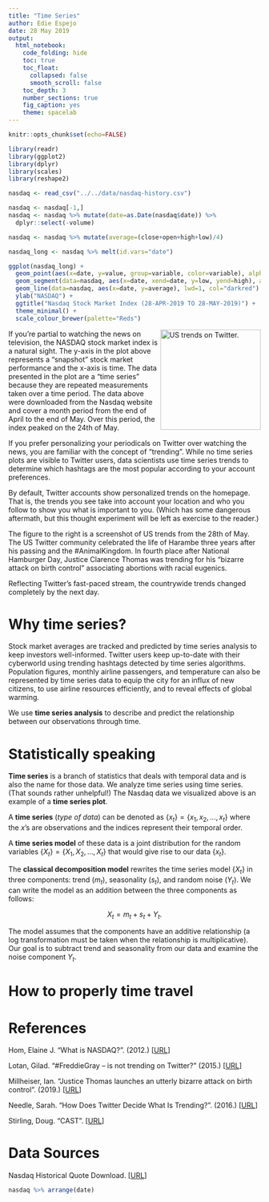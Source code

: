 ```yaml
---
title: "Time Series"
author: Edie Espejo
date: 28 May 2019
output:
  html_notebook:
    code_folding: hide
    toc: true
    toc_float:
      collapsed: false
      smooth_scroll: false
    toc_depth: 3
    number_sections: true
    fig_caption: yes
    theme: spacelab
---
```


```r
knitr::opts_chunk$set(echo=FALSE)
```

```r
library(readr)
library(ggplot2)
library(dplyr)
library(scales)
library(reshape2)
```

```r
nasdaq <- read_csv("../../data/nasdaq-history.csv")
```

```r
nasdaq <- nasdaq[-1,]
nasdaq <- nasdaq %>% mutate(date=as.Date(nasdaq$date)) %>%
  dplyr::select(-volume)

nasdaq <- nasdaq %>% mutate(average=(close+open+high+low)/4)

nasdaq_long <- nasdaq %>% melt(id.vars="date")

ggplot(nasdaq_long) +
  geom_point(aes(x=date, y=value, group=variable, color=variable), alpha=0.7) +
  geom_segment(data=nasdaq, aes(x=date, xend=date, y=low, yend=high), alpha=0.3) + 
  geom_line(data=nasdaq, aes(x=date, y=average), lwd=1, col="darkred") +
  ylab("NASDAQ") +
  ggtitle("Nasdaq Stock Market Index (28-APR-2019 TO 28-MAY-2019)") +
  theme_minimal() +
  scale_colour_brewer(palette="Reds")
```

<img src="images/us-trending.png" width=200 alt="US trends on Twitter." align="right">

If you're partial to watching the news on television, the NASDAQ stock market index is a natural sight. The y-axis in the plot above represents a "snapshot" stock market performance and the x-axis is time. The data presented in the plot are a "time series" because they are repeated measurements taken over a time period. The data above were downloaded from the Nasdaq website and cover a month period from the end of April to the end of May. Over this period, the index peaked on the 24th of May.

If you prefer personalizing your periodicals on Twitter over watching the news, you are familiar with the concept of "trending". While no time series plots are visible to Twitter users, data scientists use time series trends to determine which hashtags are the most popular according to your account preferences. 

By default, Twitter accounts show personalized trends on the homepage. That is, the trends you see take into account your location and who you follow to show you what is important to you. (Which has some dangerous aftermath, but this thought experiment will be left as exercise to the reader.) 

The figure to the right is a screenshot of US trends from the 28th of May. The US Twitter community celebrated the life of Harambe three years after his passing and the #AnimalKingdom. In fourth place after National Hamburger Day, Justice Clarence Thomas was trending for his "bizarre attack on birth control" associating abortions with racial eugenics.

Reflecting Twitter's fast-paced stream, the countrywide trends changed completely by the next day.

# Why time series?
Stock market averages are tracked and predicted by time series analysis to keep investors well-informed. Twitter users keep up-to-date with their cyberworld using trending hashtags detected by time series algorithms. Population figures, monthly airline passengers, and temperature can also be represented by time series data to equip the city for an influx of new citizens, to use airline resources efficiently, and to reveal effects of global warming.

We use **time series analysis** to describe and predict the relationship between our observations through time.

# Statistically speaking
**Time series** is a branch of statistics that deals with temporal data and is also the name for those data. We analyze time series using time series. (That sounds rather unhelpful!) The Nasdaq data we visualized above is an example of a **time series plot**.

A **time series** (*type of data*) can be denoted as $\{x_t\} = \{x_1, x_2, ..., x_t\}$ where the $x$'s are observations and the indices represent their temporal order.

A **time series model** of these data is a joint distribution for the random variables $\{X_t\} = \{X_1, X_2, ..., X_t\}$ that would give rise to our data $\{x_t\}$.

The **classical decomposition model** rewrites the time series model $\{X_t\}$ in three components: trend ($m_t$), seasonality ($s_t$), and random noise ($Y_t$). We can write the model as an addition between the three components as follows:

$$
X_t = m_t + s_t + Y_t.
$$

The model assumes that the components have an additive relationship (a log transformation must be taken when the relationship is multiplicative). Our goal is to subtract trend and seasonality from our data and examine the noise component $Y_t$.


# How to properly time travel





# References

Hom, Elaine J. "What is NASDAQ?". (2012.) [<a href="https://www.businessnewsdaily.com/3403-nasdaq.html">URL</a>]

Lotan, Gilad. "#FreddieGray -- is not trending on Twitter?" (2015.) [<a href="https://medium.com/i-data/freddiegray-is-not-trending-on-twitter-9e4550607a39">URL</a>]

Millheiser, Ian. "Justice Thomas launches an utterly bizarre attack on birth control". (2019.)
[<a href="https://thinkprogress.org/justice-thomas-launches-an-utterly-bizarre-attack-on-birth-control-195921bb7781/">URL</a>]

Needle, Sarah. "How Does Twitter Decide What Is Trending?". (2016.) [<a href="https://rethinkmedia.org/blog/how-does-twitter-decide-what-trending">URL</a>]

Stirling, Doug. "CAST". [<a href="http://www-ist.massey.ac.nz/dstirlin/CAST/CAST/Hmultiplicative/multiplicative1.html">URL</a>]

# Data Sources

Nasdaq Historical Quote Download. [<a href="https://www.nasdaq.com/symbol/csv/historical">URL</a>]

```r
nasdaq %>% arrange(date)
```

